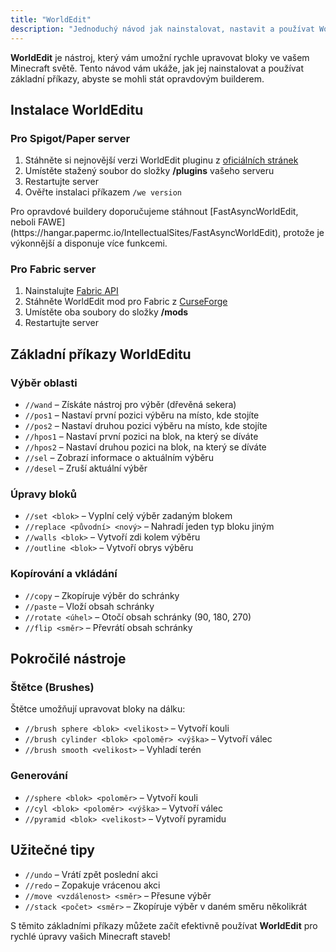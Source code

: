 ```yaml
---
title: "WorldEdit"
description: "Jednoduchý návod jak nainstalovat, nastavit a používat WorldEdit plugin pro rychlé a efektivní úpravy světa v Minecraftu."
---
```


**WorldEdit** je nástroj, který vám umožní rychle upravovat bloky ve vašem Minecraft světě. Tento návod vám ukáže, jak jej nainstalovat a používat základní příkazy, abyste se mohli stát opravdovým builderem.

## **Instalace WorldEditu**

### **Pro Spigot/Paper server**

1. Stáhněte si nejnovější verzi WorldEdit pluginu z [oficiálních stránek](https://dev.bukkit.org/projects/worldedit)
2. Umístěte stažený soubor do složky **/plugins** vašeho serveru
3. Restartujte server
4. Ověřte instalaci příkazem `/we version`

<Tip>
  Pro opravdové buildery doporučujeme stáhnout [FastAsyncWorldEdit, neboli FAWE](https://hangar.papermc.io/IntellectualSites/FastAsyncWorldEdit), protože je výkonnější a disponuje více funkcemi.
</Tip>

### **Pro Fabric server**

1. Nainstalujte [Fabric API](https://www.curseforge.com/minecraft/mc-mods/fabric-api)
2. Stáhněte WorldEdit mod pro Fabric z [CurseForge](https://www.curseforge.com/minecraft/mc-mods/worldedit)
3. Umístěte oba soubory do složky **/mods**
4. Restartujte server

## **Základní příkazy WorldEditu**

### **Výběr oblasti**

- `//wand` – Získáte nástroj pro výběr (dřevěná sekera)
- `//pos1` – Nastaví první pozici výběru na místo, kde stojíte
- `//pos2` – Nastaví druhou pozici výběru na místo, kde stojíte
- `//hpos1` – Nastaví první pozici na blok, na který se díváte
- `//hpos2` – Nastaví druhou pozici na blok, na který se díváte
- `//sel` – Zobrazí informace o aktuálním výběru
- `//desel` – Zruší aktuální výběr

### **Úpravy bloků**

- `//set <blok>` – Vyplní celý výběr zadaným blokem
- `//replace <původní> <nový>` – Nahradí jeden typ bloku jiným
- `//walls <blok>` – Vytvoří zdi kolem výběru
- `//outline <blok>` – Vytvoří obrys výběru

### **Kopírování a vkládání**

- `//copy` – Zkopíruje výběr do schránky
- `//paste` – Vloží obsah schránky
- `//rotate <úhel>` – Otočí obsah schránky (90, 180, 270)
- `//flip <směr>` – Převrátí obsah schránky

## **Pokročilé nástroje**

### **Štětce (Brushes)**

Štětce umožňují upravovat bloky na dálku:

- `//brush sphere <blok> <velikost>` – Vytvoří kouli
- `//brush cylinder <blok> <poloměr> <výška>` – Vytvoří válec
- `//brush smooth <velikost>` – Vyhladí terén

### **Generování**

- `//sphere <blok> <poloměr>` – Vytvoří kouli
- `//cyl <blok> <poloměr> <výška>` – Vytvoří válec
- `//pyramid <blok> <velikost>` – Vytvoří pyramidu

## **Užitečné tipy**

- `//undo` – Vrátí zpět poslední akci
- `//redo` – Zopakuje vrácenou akci
- `//move <vzdálenost> <směr>` – Přesune výběr
- `//stack <počet> <směr>` – Zkopíruje výběr v daném směru několikrát

S těmito základními příkazy můžete začít efektivně používat **WorldEdit** pro rychlé úpravy vašich Minecraft staveb\!